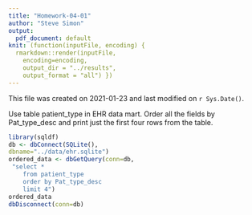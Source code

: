 ```yaml
---
title: "Homework-04-01"
author: "Steve Simon"
output:
  pdf_document: default
knit: (function(inputFile, encoding) {
  rmarkdown::render(inputFile, 
    encoding=encoding,
    output_dir = "../results", 
    output_format = "all") })  
---
```


This file was created on 2021-01-23 and last modified on `r Sys.Date()`.

Use table patient_type in EHR data mart. Order all the fields by 
Pat_type_desc and print just the first four rows from the table.

```r
library(sqldf)
db <- dbConnect(SQLite(),
dbname="../data/ehr.sqlite")
ordered_data <- dbGetQuery(conn=db,
 "select *
    from patient_type
    order by Pat_type_desc
    limit 4")
ordered_data
dbDisconnect(conn=db)
```

